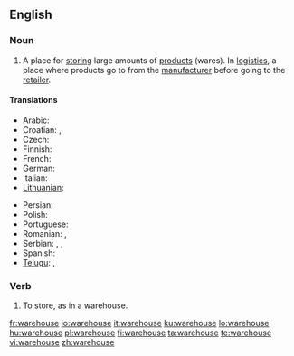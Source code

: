 ==English==
{{wikipedia}}

===Noun===
{{en-noun}}

# A place for [[store|storing]] large amounts of [[product]]s (wares). In [[logistics]], a place where products go to from the [[manufacturer]] before going to the [[retailer]].

====Translations====
{{trans-top|A place for storing large amounts of products}}
* Arabic: {{t|ar|مخزن|m|sc=Arab|tr=máχzan}}
* Croatian: {{t|hr|spremnik|m}}, {{t|hr|skladište}} {{g|Croatian}}
* Czech: {{t|cs|sklad|m}}
* Finnish: {{t|fi|varasto}}
* French: {{t|fr|entrepôt|m}}
* German: {{t|de|Lager|n}}
* Italian: {{t|it|magazzino|m}}
* [[Lithuanian]]: {{t|lt|sandėlys}}
{{trans-mid}}
* Persian: {{t|fa|انبار|sc=fa-Arab|tr=anbar}}
* Polish: {{t|pl|magazyn|m}}
* Portuguese: {{t|pt|armazém|m}}
* Romanian: {{t|ro|magazie}}, {{t|ro|antrepozit}} {{g|Romanian}}
* Serbian: {{t|sr|sklad}}, {{t|sr|skladište}}, {{t|sr|smestište}} {{g|Serbian}}
* Spanish: {{t|es|almacén|m}}
* [[Telugu]]: {{t|te|గోదాము|tr=gOdaamu}}, {{t|te|గిడ్డంగి|tr=giddangi}}
{{trans-bottom}}

===Verb===
{{en-verb|warehous|es}}

# To store, as in a warehouse.

[[fr:warehouse]]
[[io:warehouse]]
[[it:warehouse]]
[[ku:warehouse]]
[[lo:warehouse]]
[[hu:warehouse]]
[[pl:warehouse]]
[[fi:warehouse]]
[[ta:warehouse]]
[[te:warehouse]]
[[vi:warehouse]]
[[zh:warehouse]]